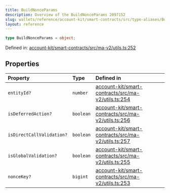 ```yaml
---
title: BuildNonceParams
description: Overview of the BuildNonceParams 2097152
slug: wallets/reference/account-kit/smart-contracts/src/type-aliases/BuildNonceParams
layout: reference
---
```


```ts
type BuildNonceParams = object;
```

Defined in: [account-kit/smart-contracts/src/ma-v2/utils.ts:252](https://github.com/alchemyplatform/aa-sdk/blob/923a52171f7246172caf350853843e6680197da9/account-kit/smart-contracts/src/ma-v2/utils.ts#L252)

## Properties

| Property                                                    | Type      | Defined in                                                                                                                                                                                        |
| :---------------------------------------------------------- | :-------- | :------------------------------------------------------------------------------------------------------------------------------------------------------------------------------------------------ |
| <a id="entityid" /> `entityId?`                             | `number`  | [account-kit/smart-contracts/src/ma-v2/utils.ts:254](https://github.com/alchemyplatform/aa-sdk/blob/923a52171f7246172caf350853843e6680197da9/account-kit/smart-contracts/src/ma-v2/utils.ts#L254) |
| <a id="isdeferredaction" /> `isDeferredAction?`             | `boolean` | [account-kit/smart-contracts/src/ma-v2/utils.ts:256](https://github.com/alchemyplatform/aa-sdk/blob/923a52171f7246172caf350853843e6680197da9/account-kit/smart-contracts/src/ma-v2/utils.ts#L256) |
| <a id="isdirectcallvalidation" /> `isDirectCallValidation?` | `boolean` | [account-kit/smart-contracts/src/ma-v2/utils.ts:257](https://github.com/alchemyplatform/aa-sdk/blob/923a52171f7246172caf350853843e6680197da9/account-kit/smart-contracts/src/ma-v2/utils.ts#L257) |
| <a id="isglobalvalidation" /> `isGlobalValidation?`         | `boolean` | [account-kit/smart-contracts/src/ma-v2/utils.ts:255](https://github.com/alchemyplatform/aa-sdk/blob/923a52171f7246172caf350853843e6680197da9/account-kit/smart-contracts/src/ma-v2/utils.ts#L255) |
| <a id="noncekey" /> `nonceKey?`                             | `bigint`  | [account-kit/smart-contracts/src/ma-v2/utils.ts:253](https://github.com/alchemyplatform/aa-sdk/blob/923a52171f7246172caf350853843e6680197da9/account-kit/smart-contracts/src/ma-v2/utils.ts#L253) |
